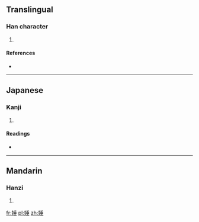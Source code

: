 ==Translingual==

===Han character===
{{Han char|rn=38|rad=女|as=08|sn=11|four=4241<sub>4</sub>|canj=女竹十一 (VHJM)|ids=⿰[[女]][[垂]]}}

# {{defn|Han|sort=女08}}

====References====
* {{Han ref|kx=0263.320|dkj=06367|dj=0530.200|hdz=21059.070|uh=5A37|ud=23095|bh=D8C2|bd=55490}}

----

==Japanese==

===Kanji===
{{ja-kanji|grade=|rs=女08}}

# {{defn|lang=ja|sort=女08}}

====Readings====
* {{ja-readings|on=[[つい]] (tsui), [[すい]] (sui), [[ずい]] (zui)|kun=}}

----

==Mandarin==

===Hanzi===
{{cmn-hanzi|pin=[[shuì]] ([[shui4]])|wg=shui<sup>4</sup>}}

# {{defn|lang=cmn|sort=女08}}

[[fr:娷]]
[[pl:娷]]
[[zh:娷]]